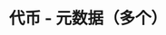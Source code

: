 ---
title: '代币 - 元数据（多个）'
openapi: '/cn/api-reference/openapi-cn.json GET /v1/token/{chain}/metadata/multi'
---